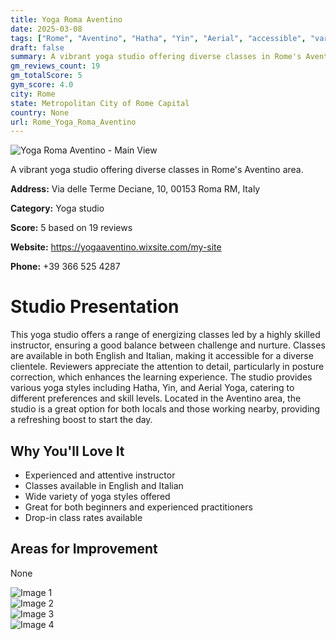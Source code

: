 ```yaml
---
title: Yoga Roma Aventino
date: 2025-03-08
tags: ["Rome", "Aventino", "Hatha", "Yin", "Aerial", "accessible", "variety", "Rome"]  
draft: false
summary: A vibrant yoga studio offering diverse classes in Rome's Aventino area.
gm_reviews_count: 19
gm_totalScore: 5
gym_score: 4.0
city: Rome
state: Metropolitan City of Rome Capital
country: None
url: Rome_Yoga_Roma_Aventino
---
```


<div className="aspect-[16/9] relative my-8">
  <img 
    src="https://lh5.googleusercontent.com/p/AF1QipOAKlhbWJKS5q1qvs5OgTFXyFa06P6uN_Cy1bM2=w1920-h1080-k-no"
    alt="Yoga Roma Aventino - Main View"
    className="object-cover absolute inset-0 w-full h-full rounded-lg"
  />
</div>

A vibrant yoga studio offering diverse classes in Rome's Aventino area.

**Address:** Via delle Terme Deciane, 10, 00153 Roma RM, Italy

**Category:** Yoga studio

**Score:** 5 based on 19 reviews

**Website:** https://yogaaventino.wixsite.com/my-site

**Phone:** +39 366 525 4287

# Studio Presentation

This yoga studio offers a range of energizing classes led by a highly skilled instructor, ensuring a good balance between challenge and nurture. Classes are available in both English and Italian, making it accessible for a diverse clientele. Reviewers appreciate the attention to detail, particularly in posture correction, which enhances the learning experience. The studio provides various yoga styles including Hatha, Yin, and Aerial Yoga, catering to different preferences and skill levels. Located in the Aventino area, the studio is a great option for both locals and those working nearby, providing a refreshing boost to start the day.

## Why You'll Love It

- Experienced and attentive instructor
- Classes available in English and Italian
- Wide variety of yoga styles offered
- Great for both beginners and experienced practitioners
- Drop-in class rates available

## Areas for Improvement

None

<div className="grid grid-cols-1 xl:grid-cols-2 gap-4 my-8">
<div className="aspect-[4/3] relative"><img src="https://lh5.googleusercontent.com/p/AF1QipOj3ryJ91nyXuKwPaY-gjnb3Dp84QUDhciKFPbp=w1920-h1080-k-no" alt="Image 1" className="object-cover absolute inset-0 w-full h-full rounded-lg" /></div>
<div className="aspect-[4/3] relative"><img src="https://lh5.googleusercontent.com/p/AF1QipMj7To_7vHkm80mAzmAqjB3IZ4fXBv3G1Jg_3vB=w1920-h1080-k-no" alt="Image 2" className="object-cover absolute inset-0 w-full h-full rounded-lg" /></div>
<div className="aspect-[4/3] relative"><img src="https://lh5.googleusercontent.com/p/AF1QipPRpO-7T6ZRNTlXczLPQC0hnE4usGSwwuu5OkPs=w1920-h1080-k-no" alt="Image 3" className="object-cover absolute inset-0 w-full h-full rounded-lg" /></div>
<div className="aspect-[4/3] relative"><img src="https://lh5.googleusercontent.com/p/AF1QipP8ad0AY9QRjzvMIETLz1pzBTP1qoOFgNB0b1Ul=w1920-h1080-k-no" alt="Image 4" className="object-cover absolute inset-0 w-full h-full rounded-lg" /></div>
</div>